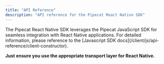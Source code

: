```yaml
---
title: "API Reference"
description: "API reference for the Pipecat React Native SDK"
---
```


<Note>
  The Pipecat React Native SDK leverages the Pipecat JavaScript SDK for seamless integration with React Native applications.
  For detailed information, please reference to the [Javascript SDK docs](/client/js/api-reference/client-constructor).

  **Just ensure you use the appropriate transport layer for React Native.**
</Note>

